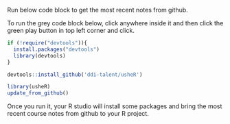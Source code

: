 Run below code block to get the most recent notes from github.

To run the grey code block below, click anywhere inside it and then click the green play button in top left corner and click.

```r
if (!require("devtools")){
  install.packages("devtools")
  library(devtools)
}

devtools::install_github('ddi-talent/usheR')

library(usheR)
update_from_github()
```

Once you run it, your R studio will install some packages and bring the most recent course notes from github to your R project.
